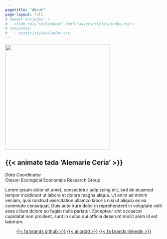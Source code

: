 ```yaml
---
pagetitle: "About" 
page-layout: full
# header-includes: >
#   <link rel="stylesheet" href="assets/styles/index.css">
# resources:
#   - assets/styles/index.css
---
```


::: {.grid}

::: {.g-col-12 .g-col-md-6}

![](assets/img/2023_alemarie-ceria_headshot.jpg){fig-align="center" width=3.5in .rounded}

:::

::: {.g-col-12 .g-col-md-6}

# <b>{{< animate tada 'Alemarie Ceria' >}}</b>
*Data Coordinator* <br> 
Oleson Ecological Economics Research Group

Lorem ipsum dolor sit amet, consectetur adipiscing elit, sed do eiusmod tempor incididunt ut labore et dolore magna aliqua. Ut enim ad minim veniam, quis nostrud exercitation ullamco laboris nisi ut aliquip ex ea commodo consequat. Duis aute irure dolor in reprehenderit in voluptate velit esse cillum dolore eu fugiat nulla pariatur. Excepteur sint occaecat cupidatat non proident, sunt in culpa qui officia deserunt mollit anim id est laborum.

<center>
<a class="link-dark me-1" href="https://github.com/alemarieceria" title="github" target="_blank" rel="noopener">{{< fa brands github >}}</a>
      <a class="link-dark me-1" href="https://orcid.org/0000-0002-3039-7323" title="orcid" target="_blank" rel="noopener">{{< ai orcid >}}</a>
      <a class="link-dark me-1" href="https://linkedin.com/in/alemarieceria" title="LinkedIn" target="_blank" rel="noopener">{{< fa brands linkedin >}}</a>
</center>

:::

:::